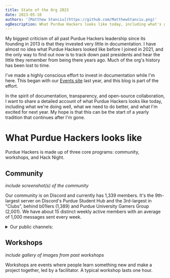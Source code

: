 ```yaml
---
title: State of the Org 2023
date: 2023-05-10
authors: '[Matthew Stanciu](https://github.com/MatthewStanciu.png)'
ogDescription: What Purdue Hackers looks like today, including what's going well, what we need to do better, and what the future holds.
---
```



My biggest criticism of all past Purdue Hackers leadership since its founding in 2013 is that they invested very little in documentation. I have almost no idea what Purdue Hackers looked like before I joined in 2021, and the only way to find out now is to track down past presidents and hear the little they remember from being there years ago. Much of the org's history has been lost to time.

I've made a highly conscious effort to invest in documentation while I'm here. This began with our [Events site](https://events.purduehackers.com) last year, and this blog is part of the effort.

In the spirit of documentation, transparency, and open-source collaboration, I want to share a detailed account of what Purdue Hackers looks like today, including what we're doing well, what we need to do better, and what I'm excited for next year. My hope is that this can be the start of a yearly tradition that continues after I'm gone.

# What Purdue Hackers looks like

Purdue Hackers is made up of three core programs: community, workshops, and Hack Night.

## Community

_include screenshot(s) of the community_

Our community is on Discord and currently has 1,339 members. It's the 9th-largest server on Discord's Purdue Student Hub and the 3rd-largest in "Clubs", behind b01lers (1,389) and Purdue University Gamers Group (2,001). We have about 15 distinct weekly active members with an average of 1,000 messages sent every week.

<details className="bg-gray-200 rounded p-1 font-main">
<summary className="text-base">Our public channels:</summary>

### ⚡ MAIN FLOOR

<div className="flex flex-row flex-wrap gap-1">
  <DiscordChannel channel="⚡lounge" />{' '}
  <DiscordChannel channel="🌙hack-night" /> <DiscordChannel channel="🚢ship" />{' '}
  <DiscordChannel channel="⛵sail" /> <DiscordChannel channel="🔖bookmarks" />{' '}
  <DiscordChannel channel="💻code" /> <DiscordChannel channel="🤔suggestions" />{' '}
  <DiscordChannel channel="🎒academia" />
</div>

<br />

### 💛 INTERESTS

<div className="flex flex-row flex-wrap gap-1">
  <DiscordChannel channel="🎵music" />
  <DiscordChannel channel="⌨hackathons" />
  <DiscordChannel channel="😂memes" />
  <DiscordChannel channel="📰opportunities" />
  <DiscordChannel channel="test-ignore" />
</div>

</details>

## Workshops

_include gallery of images from past workshops_

Workshops are events where people learn something new and make a project together, led by a facilitator. A typical workshop lasts one hour.
